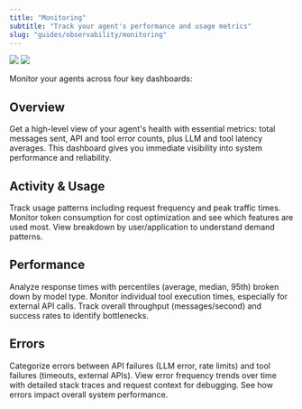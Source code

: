 ```yaml
---
title: "Monitoring"
subtitle: "Track your agent's performance and usage metrics"
slug: "guides/observability/monitoring"
---
```


<img className="light" src="/images/observability_graph.png" />
<img className="dark" src="/images/observability_graph_dark.png" />

Monitor your agents across four key dashboards:

## <Icon icon="fa-sharp fa-light fa-chart-simple"/> Overview

Get a high-level view of your agent's health with essential metrics: total messages sent, API and tool error counts, plus LLM and tool latency averages. This dashboard gives you immediate visibility into system performance and reliability.

## <Icon icon="fa-sharp fa-light fa-chart-line"/> Activity & Usage

Track usage patterns including request frequency and peak traffic times. Monitor token consumption for cost optimization and see which features are used most. View breakdown by user/application to understand demand patterns.

## <Icon icon="fa-sharp fa-light fa-tachometer-alt-fast"/> Performance

Analyze response times with percentiles (average, median, 95th) broken down by model type. Monitor individual tool execution times, especially for external API calls. Track overall throughput (messages/second) and success rates to identify bottlenecks.

## <Icon icon="fa-sharp fa-light fa-triangle-exclamation"/> Errors

Categorize errors between API failures (LLM error, rate limits) and tool failures (timeouts, external APIs). View error frequency trends over time with detailed stack traces and request context for debugging. See how errors impact overall system performance.
